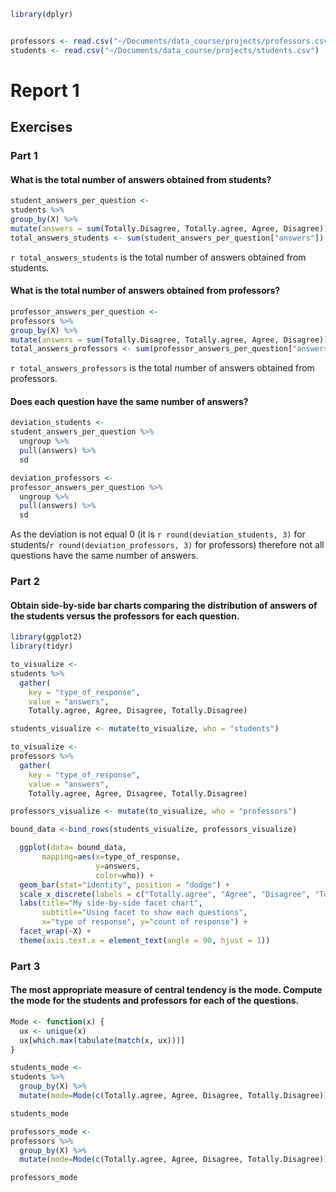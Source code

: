 ```r
library(dplyr)


professors <- read.csv("~/Documents/data_course/projects/professors.csv")
students <- read.csv("~/Documents/data_course/projects/students.csv")

```

# Report 1
## Exercises
### Part 1
#### What is the total number of answers obtained from students?
```r
student_answers_per_question <-
students %>%
group_by(X) %>%
mutate(answers = sum(Totally.Disagree, Totally.agree, Agree, Disagree))
total_answers_students <- sum(student_answers_per_question["answers"])
```
`r total_answers_students` is the total number of answers obtained from students.

#### What is the total number of answers obtained from professors?
```r
professor_answers_per_question <-
professors %>%
group_by(X) %>%
mutate(answers = sum(Totally.Disagree, Totally.agree, Agree, Disagree))
total_answers_professors <- sum(professor_answers_per_question["answers"])

```
`r total_answers_professors` is the total number of answers obtained from professors.

#### Does each question have the same number of answers?
```r

deviation_students <- 
student_answers_per_question %>%
  ungroup %>%
  pull(answers) %>%
  sd 

deviation_professors <- 
professor_answers_per_question %>%
  ungroup %>%
  pull(answers) %>%
  sd
```
As the deviation is not equal 0 (it is `r round(deviation_students, 3)` for students/`r round(deviation_professors, 3)` for professors) therefore not all questions have the same number of answers.

\newpage
### Part 2
#### Obtain side-by-side bar charts comparing the distribution of answers of the students versus the professors for each question.
```r

library(ggplot2)
library(tidyr)

to_visualize <-
students %>%
  gather(
    key = "type_of_response",
    value = "answers",
    Totally.agree, Agree, Disagree, Totally.Disagree)

students_visualize <- mutate(to_visualize, who = "students") 

to_visualize <-
professors %>%
  gather(
    key = "type_of_response",
    value = "answers",
    Totally.agree, Agree, Disagree, Totally.Disagree)

professors_visualize <- mutate(to_visualize, who = "professors") 

bound_data <-bind_rows(students_visualize, professors_visualize)

  ggplot(data= bound_data, 
       mapping=aes(x=type_of_response, 
                   y=answers,
                   color=who)) + 
  geom_bar(stat="identity", position = "dodge") + 
  scale_x_discrete(labels = c("Totally.agree", "Agree", "Disagree", "Totally.disagree")) +
  labs(title="My side-by-side facet chart",
       subtitle="Using facet to show each questions",
       x="type of response", y="count of response") +
  facet_wrap(~X) +
  theme(axis.text.x = element_text(angle = 90, hjust = 1)) 

```

\newpage
### Part 3
#### The most appropriate measure of central tendency is the mode. Compute the mode for the students and professors for each of the questions.
```r

Mode <- function(x) {
  ux <- unique(x)
  ux[which.max(tabulate(match(x, ux)))]
}

students_mode <-
students %>%
  group_by(X) %>%
  mutate(mode=Mode(c(Totally.agree, Agree, Disagree, Totally.Disagree)))

students_mode

professors_mode <-
professors %>%
  group_by(X) %>%
  mutate(mode=Mode(c(Totally.agree, Agree, Disagree, Totally.Disagree)))

professors_mode

```
